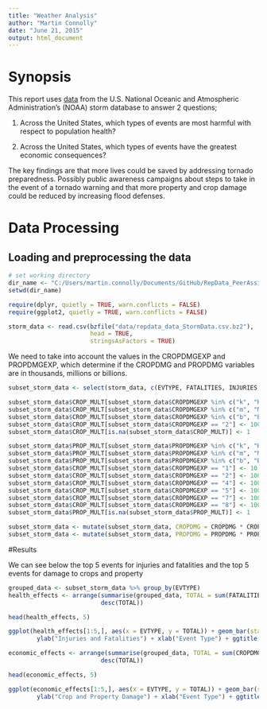 ```yaml
---
title: "Weather Analysis"
author: "Martin Connolly"
date: "June 21, 2015"
output: html_document
---
```


# Synopsis

This report uses [data](https://d396qusza40orc.cloudfront.net/repdata%2Fdata%2FStormData.csv.bz2) from the U.S. National Oceanic and Atmospheric Administration's (NOAA) storm database to answer 2 questions;

1. Across the United States, which types of events are most harmful with respect to population health?

2. Across the United States, which types of events have the greatest economic consequences?

The key findings are that more lives could be saved by addressing tornado preparedness. Possibly public awareness campaigns about steps to take in the event of a tornado warning and that more property and crop damage could be reduced by increasing flood defenses.


# Data Processing

## Loading and preprocessing the data


```r
# set working directory
dir_name <- "C:/Users/martin.connolly/Documents/GitHub/RepData_PeerAssignment2"
setwd(dir_name)
```

```r
require(dplyr, quietly = TRUE, warn.conflicts = FALSE)
require(ggplot2, quietly = TRUE, warn.conflicts = FALSE)
```

```r

storm_data <- read.csv(bzfile("data/repdata_data_StormData.csv.bz2"),
                       head = TRUE,
                       stringsAsFactors = TRUE)
```

We need to take into account the values in the CROPDMGEXP and PROPDMGEXP, which determine if the CROPDMG and PROPDMG variables are in thousands, millions or billions.


```r
subset_storm_data <- select(storm_data, c(EVTYPE, FATALITIES, INJURIES, PROPDMG, PROPDMGEXP, CROPDMG, CROPDMGEXP))

subset_storm_data$CROP_MULT[subset_storm_data$CROPDMGEXP %in% c("k", "K")] <- 1000
subset_storm_data$CROP_MULT[subset_storm_data$CROPDMGEXP %in% c("m", "M")] <- 1000000
subset_storm_data$CROP_MULT[subset_storm_data$CROPDMGEXP %in% c("b", "B")] <- 1000000000
subset_storm_data$CROP_MULT[subset_storm_data$CROPDMGEXP == "2"] <- 100
subset_storm_data$CROP_MULT[is.na(subset_storm_data$CROP_MULT)] <- 1

subset_storm_data$PROP_MULT[subset_storm_data$PROPDMGEXP %in% c("k", "K", "3")] <- 1000
subset_storm_data$PROP_MULT[subset_storm_data$PROPDMGEXP %in% c("m", "M", "6")] <- 1000000
subset_storm_data$PROP_MULT[subset_storm_data$PROPDMGEXP %in% c("b", "B")] <- 1000000000
subset_storm_data$CROP_MULT[subset_storm_data$CROPDMGEXP == "1"] <- 10
subset_storm_data$CROP_MULT[subset_storm_data$CROPDMGEXP == "2"] <- 100
subset_storm_data$CROP_MULT[subset_storm_data$CROPDMGEXP == "4"] <- 10000
subset_storm_data$CROP_MULT[subset_storm_data$CROPDMGEXP == "5"] <- 100000
subset_storm_data$CROP_MULT[subset_storm_data$CROPDMGEXP == "7"] <- 10000000
subset_storm_data$CROP_MULT[subset_storm_data$CROPDMGEXP == "8"] <- 100000000
subset_storm_data$PROP_MULT[is.na(subset_storm_data$PROP_MULT)] <- 1

subset_storm_data <- mutate(subset_storm_data, CROPDMG = CROPDMG * CROP_MULT)
subset_storm_data <- mutate(subset_storm_data, PROPDMG = PROPDMG * PROP_MULT)
```

#Results

We can see below the top 5 events for injuries and fatalities and the top 5 events for damage to crops and property


```r
grouped_data <- subset_storm_data %>% group_by(EVTYPE)
health_effects <- arrange(summarise(grouped_data, TOTAL = sum(FATALITIES) + sum(INJURIES)),
                          desc(TOTAL))

head(health_effects, 5)

ggplot(health_effects[1:5,], aes(x = EVTYPE, y = TOTAL)) + geom_bar(stat = "identity") +
        ylab("Injuries and Fatalities") + xlab("Event Type") + ggtitle("Top 5 injuries and fatalities by event")

economic_effects <- arrange(summarise(grouped_data, TOTAL = sum(CROPDMG) + sum(PROPDMG)),
                          desc(TOTAL))

head(economic_effects, 5)

ggplot(economic_effects[1:5,], aes(x = EVTYPE, y = TOTAL)) + geom_bar(stat = "identity") +
        ylab("Crop and Property Damage") + xlab("Event Type") + ggtitle("Top 5 estimated economic effects by event")
```

